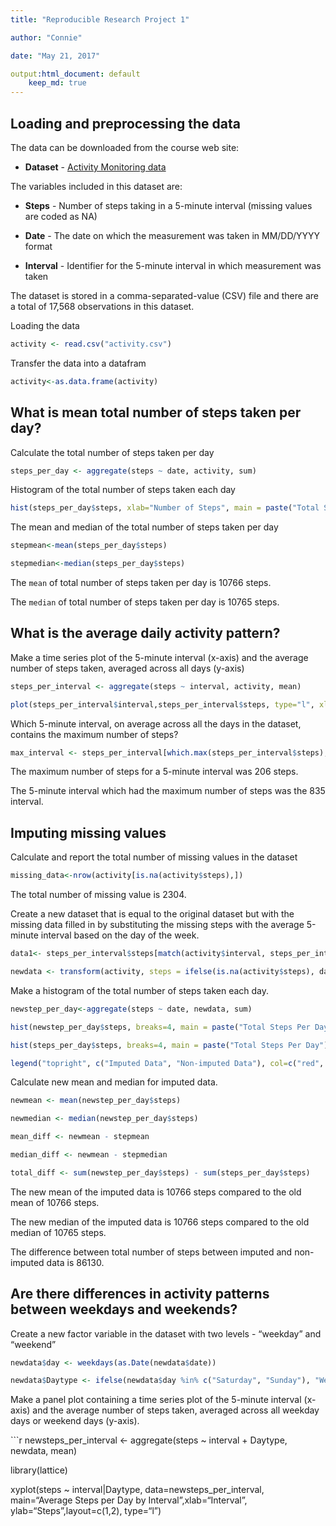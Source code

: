```yaml
---
title: "Reproducible Research Project 1"

author: "Connie"

date: "May 21, 2017"

output:html_document: default
    keep_md: true
---
```



## Loading and preprocessing the data
The data can be downloaded from the course web site: 

* **Dataset** - [Activity Monitoring data](http://rmarkdown.rstudio.com)

The variables included in this dataset are:

* **Steps** - Number of steps taking in a 5-minute interval (missing values are coded as NA)

* **Date** - The date on which the measurement was taken in MM/DD/YYYY format

* **Interval** - Identifier for the 5-minute interval in which measurement was taken

The dataset is stored in a comma-separated-value (CSV) file and there are a total of 17,568 observations in this dataset.

Loading the data

```r

activity <- read.csv("activity.csv")

```

Transfer the data into a datafram

```r

activity<-as.data.frame(activity)

```

## What is mean total number of steps taken per day?

Calculate the total number of steps taken per day

```r

steps_per_day <- aggregate(steps ~ date, activity, sum)

```

Histogram of the total number of steps taken each day

```r

hist(steps_per_day$steps, xlab="Number of Steps", main = paste("Total Steps Per Day"))

```

The mean and median of the total number of steps taken per day

```r

stepmean<-mean(steps_per_day$steps)

stepmedian<-median(steps_per_day$steps)

```

The `mean` of total number of steps taken per day is 10766 steps.

The `median` of total number of steps taken per day is 10765 steps.



## What is the average daily activity pattern?

Make a time series plot of the 5-minute interval (x-axis) and the average number of steps taken, averaged across all days (y-axis)

```r

steps_per_interval <- aggregate(steps ~ interval, activity, mean)

plot(steps_per_interval$interval,steps_per_interval$steps, type="l", xlab="Interval", ylab="Average Number of Steps",main="Average Number of Steps per Day per Interval")

```

Which 5-minute interval, on average across all the days in the dataset, contains the maximum number of steps?

```r

max_interval <- steps_per_interval[which.max(steps_per_interval$steps),1]

```

The maximum number of steps for a 5-minute interval was 206 steps.

The 5-minute interval which had the maximum number of steps was the 835 interval.

## Imputing missing values

Calculate and report the total number of missing values in the dataset

```r

missing_data<-nrow(activity[is.na(activity$steps),])

```

The total number of missing value is 2304.

Create a new dataset that is equal to the original dataset but with the missing data filled in by substituting the missing steps with the average 5-minute interval based on the day of the week.

```r

data1<- steps_per_interval$steps[match(activity$interval, steps_per_interval$interval)]

newdata <- transform(activity, steps = ifelse(is.na(activity$steps), data1, activity$steps))

```
Make a histogram of the total number of steps taken each day.

```r

newstep_per_day<-aggregate(steps ~ date, newdata, sum)

hist(newstep_per_day$steps, breaks=4, main = paste("Total Steps Per Day"), xlab="Number of Steps", col="red")

hist(steps_per_day$steps, breaks=4, main = paste("Total Steps Per Day"), xlab="Number of Steps", col= "yellow", add =T)

legend("topright", c("Imputed Data", "Non-imputed Data"), col=c("red", "yellow"), lwd=13)

```

Calculate new mean and median for imputed data.

```r

newmean <- mean(newstep_per_day$steps)

newmedian <- median(newstep_per_day$steps)

mean_diff <- newmean - stepmean

median_diff <- newmean - stepmedian

total_diff <- sum(newstep_per_day$steps) - sum(steps_per_day$steps)

```
The new mean of the imputed data is 10766 steps compared to the old mean of 10766 steps. 

The new median of the imputed data is 10766 steps compared to the old median of 10765 steps. 

The difference between total number of steps between imputed and non-imputed data is 86130.

## Are there differences in activity patterns between weekdays and weekends?

Create a new factor variable in the dataset with two levels - "weekday" and "weekend"

```r

newdata$day <- weekdays(as.Date(newdata$date))

newdata$Daytype <- ifelse(newdata$day %in% c("Saturday", "Sunday"), "Weekend","Weekday")

```
Make a panel plot containing a time series plot of the 5-minute interval (x-axis) and the average number of steps taken, averaged across all weekday days or weekend days (y-axis).

```r

newsteps_per_interval <- aggregate(steps ~ interval + Daytype, newdata, mean)

library(lattice) 

xyplot(steps ~ interval|Daytype, data=newsteps_per_interval, main="Average Steps per Day by Interval",xlab="Interval", ylab="Steps",layout=c(1,2), type="l")

